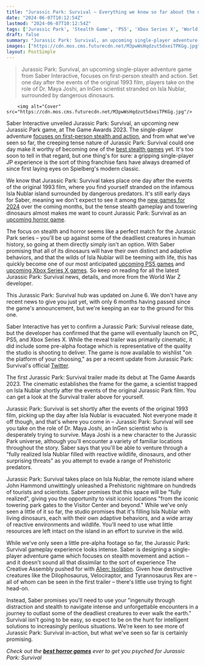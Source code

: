 ```yaml
---
title: "Jurassic Park: Survival – Everything we know so far about the new Jurassic Park game"
date: "2024-06-07T10:12:54Z"
lastmod: "2024-06-07T10:12:54Z"
tags: ['Jurassic Park', 'Stealth Game', 'PS5', 'Xbox Series X', 'World War Z', 'Survival', 'Alien Isolation']
draft: false
summary: "Jurassic Park: Survival, an upcoming single-player adventure game from Saber Interactive, focuses on first-person stealth and action. Set one day after the events of the original 1993 film, players take on the role of Dr. Maya Joshi, an InGen scientist stranded on Isla Nublar, surrounded by dangerous dinosaurs."
images: ["https://cdn.mos.cms.futurecdn.net/M3pwWsHqdzut5dxeiTPKGg.jpg"]
layout: PostSimple
---
```

> Jurassic Park: Survival, an upcoming single-player adventure game from Saber Interactive, focuses on first-person stealth and action. Set one day after the events of the original 1993 film, players take on the role of Dr. Maya Joshi, an InGen scientist stranded on Isla Nublar, surrounded by dangerous dinosaurs.


        <img alt="Cover" src="https://cdn.mos.cms.futurecdn.net/M3pwWsHqdzut5dxeiTPKGg.jpg"/>
        
Saber Interactive unveiled Jurassic Park: Survival, an upcoming new Jurassic Park game, at The Game Awards 2023. The single-player adventure [focuses on first-person stealth and action](https://www.gamesradar.com/jurassic-park-survival-looks-like-the-game-ive-been-dreaming-of-for-30-years/), and from what we've seen so far, the creeping tense nature of Jurassic Park: Survival could one day make it worthy of becoming one of the [best stealth games](https://www.gamesradar.com/best-stealth-games/) yet. It's too soon to tell in that regard, but one thing's for sure: a gripping single-player JP experience is the sort of thing franchise fans have always dreamed of since first laying eyes on Spielberg's modern classic. 

We know that Jurassic Park: Survival takes place one day after the events of the original 1993 film, where you find yourself stranded on the infamous Isla Nublar island surrounded by dangerous predators. It's still early days for Saber, meaning we don't expect to see it among the [new games for 2024](https://www.gamesradar.com/video-game-release-dates/) over the coming months, but the tense stealth gameplay and towering dinosaurs almost makes me want to count Jurassic Park: Survival as an [upcoming horror game](https://www.gamesradar.com/upcoming-horror-games/). 

The focus on stealth and horror seems like a perfect match for the Jurassic Park series – you'll be up against some of the deadliest creatures in human history, so going at them directly simply isn't an option. With Saber promising that all of its dinosaurs will have their own distinct and adaptive behaviors, and that the wilds of Isla Nublar will be teeming with life, this has quickly become one of our most anticipated [upcoming PS5 games](https://www.gamesradar.com/upcoming-ps5-games/) and [upcoming Xbox Series X games](https://www.gamesradar.com/upcoming-xbox-series-x-games/). So keep on reading for all the latest Jurassic Park: Survival news, details, and more from the World War Z developer.

This Jurassic Park: Survival hub was updated on June 6. We don't have any recent news to give you just yet, with only 6 months having passed since the game's announcement, but we're keeping an ear to the ground for this one.



Saber Interactive has yet to confirm a Jurassic Park: Survival release date, but the developer has confirmed that the game will eventually launch on PC, PS5, and Xbox Series X. While the reveal trailer was primarily cinematic, it did include some pre-alpha footage which is representative of the quality the studio is shooting to deliver. The game is now available to wishlist "on the platform of your choosing," as per a recent update from Jurassic Park: Survival's official [Twitter](https://twitter.com/jpsurvival/status/1775860249553158392). 

The first Jurassic Park: Survival trailer made its debut at The Game Awards 2023. The cinematic establishes the frame for the game, a scientist trapped on Isla Nublar shortly after the events of the original Jurassic Park film. You can get a look at the Survival trailer above for yourself. 



Jurassic Park: Survival is set shortly after the events of the original 1993 film, picking up the day after Isla Nublar is evacuated. Not everyone made it off though, and that's where you come in – Jurassic Park: Survival will see you take on the role of Dr. Maya Joshi, an InGen scientist who is desperately trying to survive. Maya Joshi is a new character to the Jurassic Park universe, although you'll encounter a variety of familiar locations throughout the story. Saber says that you'll be able to venture through a "fully realized Isla Nublar filled with reactive wildlife, dinosaurs, and other surprising threats" as you attempt to evade a range of Prehistoric predators. 



Jurassic Park: Survival takes place on Isla Nublar, the remote island where John Hammond unwittingly unleashed a Prehistoric nightmare on hundreds of tourists and scientists. Saber promises that this space will be "fully realized", giving you the opportunity to visit iconic locations "from the iconic towering park gates to the Visitor Center and beyond." While we've only seen a little of it so far, the studio promises that it's filling Isla Nublar with living dinosaurs, each with their own adaptive behaviors, and a wide array of reactive environments and wildlife. You'll need to use what little resources are left intact on the island in an effort to survive in the wild. 



While we've only seen a little pre-alpha footage so far, the Jurassic Park: Survival gameplay experience looks intense. Saber is designing a single-player adventure game which focuses on stealth movement and action – and it doesn't sound all that dissimilar to the sort of experience The Creative Assembly pushed for with [Alien: Isolation](https://www.gamesradar.com/alien-isolation-review/). Given how destructive creatures like the Dilophosaurus, Velociraptor, and Tyrannosaurus Rex are – all of whom can be seen in the first trailer – there's little use trying to fight head-on. 

Instead, Saber promises you'll need to use your "ingenuity through distraction and stealth to navigate intense and unforgettable encounters in a journey to outlast some of the deadliest creatures to ever walk the earth." Survival isn't going to be easy, so expect to be on the hunt for intelligent solutions to increasingly perilous situations. We're keen to see more of Jurassic Park: Survival in-action, but what we've seen so far is certainly promising. 

*Check out the *[<em><strong>best horror games</strong></em>](https://www.gamesradar.com/best-horror-games/)* ever to get you psyched for Jurassic Park: Survival*
        